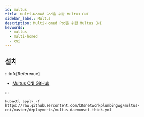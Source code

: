 ```yaml
---
id: multus
title: Multi-Homed Pod을 위한 Multus CNI
sidebar_label: Multus
description: Multi-Homed Pod을 위한 Multus CNI
keywords:
  - multus
  - multi-homed
  - cni
---
```


## 설치

:::info[Reference]

- [Multus CNI GitHub](https://github.com/k8snetworkplumbingwg/multus-cni)

:::

```shell
kubectl apply -f https://raw.githubusercontent.com/k8snetworkplumbingwg/multus-cni/master/deployments/multus-daemonset-thick.yml
```
